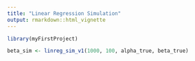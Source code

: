 ```yaml
---
title: "Linear Regression Simulation"
output: rmarkdown::html_vignette
---
```


```r
library(myFirstProject)
```


```r
beta_sim <- linreg_sim_v1(1000, 100, alpha_true, beta_true)
```
